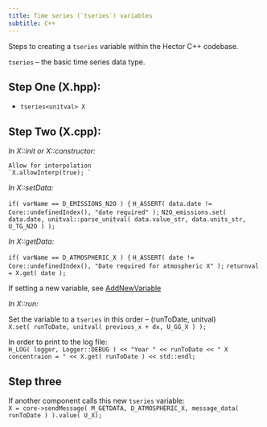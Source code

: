 ```yaml
---
title: Time series (`tseries`) variables
subtitle: C++
---
```


Steps to creating a `tseries` variable within the Hector C++ codebase.

`tseries` -- the basic time series data type.  


Step One (X.hpp):
------------
 * `tseries<unitval> X`  

Step Two (X.cpp):
---------  
_In X::init or X::constructor:_  

	Allow for interpolation  
	`X.allowInterp(true); ` 

_In X::setData:_ 

`if( varName == D_EMISSIONS_N2O ) {`
            `H_ASSERT( data.date != Core::undefinedIndex(), "date required" );`
            `N2O_emissions.set( data.date, unitval::parse_unitval( data.value_str, data.units_str, U_TG_N2O ) );`
        
_In X::getData:_  

`if( varName == D_ATMOSPHERIC_X ) {`
        `H_ASSERT( date != Core::undefinedIndex(), "Date required for atmospheric X" );`
        `returnval = X.get( date );`

If setting a new variable, see [AddNewVariable](AddNewVariable.html)

_In X::run:_  

Set the variable to a `tseries` in this order -- (runToDate, unitval)  
   `X.set( runToDate, unitval( previous_x + dx, U_GG_X ) );`  

In order to print to the log file:   
` H_LOG( logger, Logger::DEBUG ) << "Year " << runToDate << " X concentraion = " << X.get( runToDate ) << std::endl;`

Step three
----------
If another component calls this new `tseries` variable:  
`X = core->sendMessage( M_GETDATA, D_ATMOSPHERIC_X, message_data( runToDate ) ).value( U_X);`
